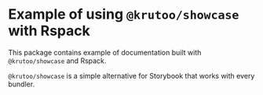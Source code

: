 # Example of using `@krutoo/showcase` with Rspack

This package contains example of documentation built with `@krutoo/showcase` and Rspack.

`@krutoo/showcase` is a simple alternative for Storybook that works with every bundler.
